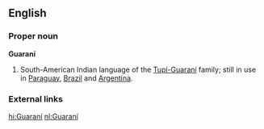 {{interwiktionary|code=gn}}
{{see|guaraní}}
==English==
{{wikipedia}}
===Proper noun===
'''Guaraní'''
#South-American Indian language of the [[w:Tupi-Guarani|Tupí-Guaraní]] family; still in use in [[Paraguay]], [[Brazil]] and [[Argentina]].

===External links===
{{ethnologue|lang=Aché|code=guq}}
{{ethnologue|lang=Chiripá|code=nhd}}
{{ethnologue|lang=Eastern Bolivian Guaraní|code=gui}}
{{ethnologue|lang=Mbyá Guaraní|code=gun}}
{{ethnologue|lang=Paraguayan Guaraní|code=gug}}
{{ethnologue|lang=Western Bolivian Guaraní|code=gnw}}

[[hi:Guaraní]]
[[nl:Guaraní]]